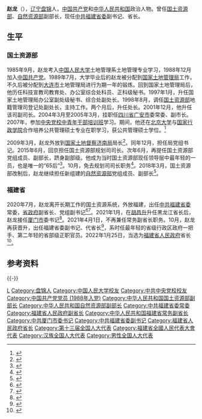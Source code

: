 {{Infobox_officeholder
| name = 赵龙
| image name = Zhao Long.jpg
| width = 200px
| office = {{中华人民共和国国徽}}[[福建省人民政府|福建省人民政府]]省长
| term_start = 2021年10月22日
| term_end = 
| deputy = 
| secretary = [[尹力_(官员)|尹力]]
| predecessor = [[王宁_(1961年)|王宁]]
| successor = 
| Sex = 男
| 原名 = 
| party = {{中国共产党}}
| nationality = {{PRC}}
| Native place = 
| date of birth = {{birth year and age|1967|9}}
| place of birth = {{PRC}}[[辽宁省|辽宁省]][[盘锦垦区|盘锦垦区]]
| date of death = 
| place of death = 
| relatives = 
| educate = * [[中国人民大学|中国人民大学]]土地管理专业
* [[北京大学|北京大学]]与[[国家行政学院|国家行政学院]]合作培养公共管理硕士
| past = 
| awards = 
| spouse = 
| work = 
}}
'''赵龙'''（{{bd|1967年|9月||catIdx=Zhao赵}}），[[辽宁|辽宁]][[盘锦|盘锦]]人，[[中国共产党|中国共产党]]和[[中华人民共和国|中华人民共和国]]政治人物。曾任[[中华人民共和国国土资源部|国土资源部]]、[[中华人民共和国自然资源部|自然资源部]]副部长，现任[[中共福建省委|中共福建省委]]副书记、省长。

== 生平 ==
=== 国土资源部 ===
1985年9月，赵龙考入[[中国人民大学|中国人民大学]]土地管理系土地管理专业学习，1988年12月加入[[中国共产党|中国共产党]]。1989年7月，大学毕业后的赵龙被分配到[[国家土地管理局|国家土地管理局]]工作，不久后被分配到[[大连市|大连市]]土地管理局进行为期一年的锻炼。回到国家土地管理局后，他历任科技宣教司教育处、办公室综合处科员、正科级秘书。1997年1月，升任国家土地管理局办公室副处级秘书、综合处副处长。1998年8月，调任[[中华人民共和国国土资源部|国土资源部]]地籍管理司登记处副处长，主持工作。两个月后，升任处长。2001年12月，他升任该司副司长。2004年3月至2005年3月，挂职任[[四川省|四川省]][[广安市|广安市]]委常委、副市长。2007年，参加[[中央党校中青班|中央党校中青年干部培训班]]学习。期间，他还在[[北京大学|北京大学]]与[[国家行政学院|国家行政学院]]合作培养公共管理硕士专业在职学习，获公共管理硕士学位。<ref>{{cite web |title=赵龙任国土资源部副部长、党组成员 |url=http://www.gov.cn/xinwen/2016-07/14/content_5091194.htm |website=中华人民共和国中央人民政府 |accessdate=2020-07-17 |date=2016-07-14 |archive-date=2020-07-17 |archive-url=https://web.archive.org/web/20200717041054/http://www.gov.cn/xinwen/2016-07/14/content_5091194.htm |dead-url=no }}</ref>

2009年3月，赵龙外放到[[国家土地督察济南局|国家土地督察济南局]]局长<ref>{{cite web |title=国土资源部关于赵龙等10人职务任免的通知 |url=http://www.gov.cn/rsrm/2009-04/02/content_1275736.htm |website=中华人民共和国中央人民政府 |accessdate=2020-07-17 |date=2009-04-02 |archive-date=2020-07-17 |archive-url=https://web.archive.org/web/20200717040444/http://www.gov.cn/rsrm/2009-04/02/content_1275736.htm |dead-url=no }}</ref>。同年12月，担任局党组书记。2015年6月，回京担任国土资源部规划司司长。次年6月，再提任国土资源部党组成员、副部长，跻身副部级。他成为当时国土资源部现任领导层中最年轻的一员，也是唯一的“65后”<ref>{{cite web |title=48岁赵龙升任国土资源部副部长 |url=http://china.caixin.com/2016-07-06/100962815.html |website=财新网 |accessdate=2020-07-17 |date=2016-07-06 |archive-date=2021-02-07 |archive-url=https://web.archive.org/web/20210207101351/http://china.caixin.com/2016-07-06/100962815.html |dead-url=no }}</ref>。10月，免去规划司司长职务<ref>{{cite web |title=中共国土资源部党组关于庄少勤、赵龙同志职务任免的通知 |url=http://g.mnr.gov.cn/201701/t20170123_1430374.html |website=中华人民共和国国土资源部 |accessdate=2020-07-17 |date=2016-10-27}}</ref>。2018年3月，国土资源部改制后，赵龙继续担任新组建的[[中华人民共和国自然资源部|自然资源部]]党组成员、副部长<ref>{{cite web |title=自然资源部15名领导班子公布 陆昊任部党组书记、部长 |url=https://www.sohu.com/a/226645454_650444 |website=搜狐 |accessdate=2020-07-17 |date=2018-03-29 |archive-date=2020-07-17 |archive-url=https://web.archive.org/web/20200717082228/https://www.sohu.com/a/226645454_650444 |dead-url=no }}</ref>。

=== 福建省 ===
2020年7月，赵龙离开长期工作的国土资源系统，外放福建，出任[[中共福建省委|中共福建省委]]常委，[[福建省人民政府|省政府]]副省长、党组副书记<ref>{{cite web |title=自然资源部副部长赵龙已赴福建省任职 |url=https://www.thepaper.cn/newsDetail_forward_8311754 |website=澎湃新闻 |accessdate=2020-07-17 |date=2020-07-17 |archive-date=2020-07-17 |archive-url=https://web.archive.org/web/20200717094242/https://www.thepaper.cn/newsDetail_forward_8311754 |dead-url=no }}</ref><ref>{{cite web |title=快讯！赵龙任福建省人民政府副省长 |url=https://new.qq.com/rain/a/20200722A0BGME |website=腾讯 |accessdate=2020-07-22 |date=2020-07-22 |archive-date=2020-07-22 |archive-url=https://web.archive.org/web/20200722092551/https://new.qq.com/rain/a/20200722A0BGME |dead-url=no }}</ref>。2021年1月，在[[胡昌升|胡昌升]]升任黑龙江省长后，赵龙接任[[厦门市|厦门市]]委书记<ref>{{cite web |title=赵龙任厦门市委书记 |url=https://www.thepaper.cn/newsDetail_forward_10996906 |website=澎湃新闻 |accessdate=2021-01-29 |date=2021-01-29 |archive-date=2021-02-02 |archive-url=https://web.archive.org/web/20210202035238/https://www.thepaper.cn/newsDetail_forward_10996906 |dead-url=no }}</ref>。2021年4月1日，不再兼任常务副省长职务。10月，赵龙再获晋升，出任福建省委副书记、代省长<ref>{{cite web |title=快讯！赵龙任福建省代省长 |url=http://fjnews.fjsen.com/2021-10/22/content_30870402.htm |website=东南网 |accessdate=2021-10-22 |date=2021-10-22 |archive-date=2021-10-22 |archive-url=https://web.archive.org/web/20211022040458/http://fjnews.fjsen.com/2021-10/22/content_30870402.htm |dead-url=no }}</ref>，系时任最年轻的省级行政区政府一把手、第二年轻的省部级正职官员。2022年1月25日，当选为[[福建省人民政府|福建省人民政府]]省长<ref>{{cite web |title=赵龙当选福建省省长 |url=http://www.news.cn/politics/2022-01/25/c_1128299984.htm |website=新华网 |accessdate=2022-01-25 |archive-date=2022-01-25 |archive-url=https://web.archive.org/web/20220125234225/http://www.news.cn/politics/2022-01/25/c_1128299984.htm |dead-url=no }}</ref>。

== 参考资料 ==
{{Reflist}}
{{-}}
{{start box}}
{{s-ppo|cpc}}
{{s-before|[[胡昌升|胡昌升]]}}
{{s-title|[[中国共产党厦门市委员会|中国共产党厦门市委员会]]书记|2021年1月－2021年10月}}
{{s-after|[[崔永辉|崔永辉]]}}
{{s-gov|prc}}
{{s-before|[[王宁_(1961年)|王宁]]}}
{{s-title|[[福建省人民政府|福建省人民政府]]省长|2021年10月－}}
{{s-inc}}
{{s-before|[[张志南|张志南]]}}
{{s-title|[[福建省人民政府|福建省人民政府]]常务副省长|2020年7月－2021年4月}}
{{s-after|[[郑新聪|郑新聪]]}}
{{end box}}
{{中华人民共和国省级行政区行政主官}}
{{福建省领导人}}
{{中华人民共和国福建省正职领导人|nocat}}
{{福建行政长官}}
{{DEFAULTSORT:Zhao赵}}
[[Category:赵姓|L]]
[[Category:盘锦人|Category:盘锦人]]
[[Category:中国人民大学校友|Category:中国人民大学校友]]
[[Category:中共中央党校校友|Category:中共中央党校校友]]
[[Category:中国共产党党员_(1988年入党)|Category:中国共产党党员 (1988年入党)]]
[[Category:中华人民共和国国土资源部副部长|Category:中华人民共和国国土资源部副部长]]
[[Category:中华人民共和国自然资源部副部长|Category:中华人民共和国自然资源部副部长]]
[[Category:中共福建省委常委|Category:中共福建省委常委]]
[[Category:福建省人民政府副省长|Category:福建省人民政府副省长]]
[[Category:中华人民共和国福建省常务副省长|Category:中华人民共和国福建省常务副省长]]
[[Category:中共厦门市委书记|Category:中共厦门市委书记]]
[[Category:中共福建省委副书记|Category:中共福建省委副书记]]
[[Category:福建省人民政府省长|Category:福建省人民政府省长]]
[[Category:第十三届全国人大代表|Category:第十三届全国人大代表]]
[[Category:福建省全國人民代表大會代表|Category:福建省全國人民代表大會代表]]
[[Category:汉族全国人大代表|Category:汉族全国人大代表]]
[[Category:男性全国人大代表|Category:男性全国人大代表]]